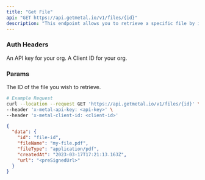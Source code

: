 ```yaml
---
title: "Get File"
api: "GET https://api.getmetal.io/v1/files/{id}"
description: "This endpoint allows you to retrieve a specific file by its ID. The file information and a pre-signed URL for downloading will be returned."
---
```


### Auth Headers

<ParamField required header="x-metal-api-key" type="string">
  An API key for your org.
</ParamField>

<ParamField required header="x-metal-client-id" type="string">
  A Client ID for your org.
</ParamField>

### Params
<ParamField required url="id" type="string" pattern="^[0-9a-fA-F]{24}$">
  The ID of the file you wish to retrieve.
</ParamField>

<RequestExample>

```bash
# Example Request
curl --location --request GET 'https://api.getmetal.io/v1/files/{id}' \
--header 'x-metal-api-key: <api-key>' \
--header 'x-metal-client-id: <client-id>'
```
</RequestExample>

<ResponseExample>

```json
{
  "data": {
    "id": "file-id",
    "fileName": "my-file.pdf",
    "fileType": "application/pdf",
    "createdAt": "2023-03-17T17:21:13.163Z",
    "url": "<preSignedUrl>"
  }
}
```
</ResponseExample>
